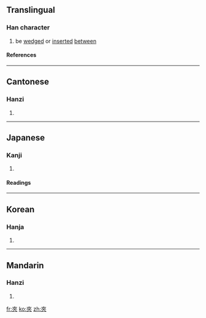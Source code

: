 {{see|夹}}

==Translingual==
===Han character===
{{Han char|rn=37|rad=大|as=04|sn=7|four=4003<sub>8</sub>|canj=大人人 (KOO)}}
# be [[wedge]]d or [[insert]]ed [[between]]
====References====
{{Han ref|kx=0250.100|dkj=05867|dj=0509.200|hdz=10529.180|uh=593E|ud=22846|bh=A7A8|bd=42920}}
----
==Cantonese==
===Hanzi===
{{yue-hanzi|jyut=|y=gaap3}}
# {{defn|Cantonese}}
----
==Japanese==
===Kanji===
{{ja-kanji|grade=|rs=大04}}
# {{defn|Japanese}} 
====Readings====
{{ja-readings|on=[[こう]] (kō), [[きょう]] (kyō)|kun=[[はさむ]] (hasamu)}}
----
==Korean==
===Hanja===
{{ko-hanja|hangeul=협|rv=hyeop|mr=hyŏp}}
# {{defn|Korean}}
----
==Mandarin==
===Hanzi===
{{cmn-hanzi|sim=夹|pin=[[jiā]] (jia1)|wg=chia<sup>1</sup>}}
# {{defn|Mandarin}}

[[fr:夾]]
[[ko:夾]]
[[zh:夾]]